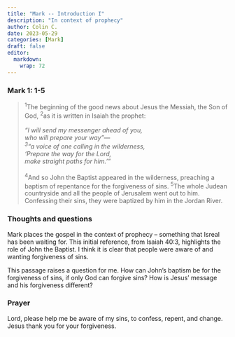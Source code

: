 ```yaml
---
title: "Mark -- Introduction I"
description: "In context of prophecy"
author: Colin C.
date: 2023-05-29
categories: [Mark]
draft: false
editor: 
  markdown: 
    wrap: 72
---
```




### Mark 1: 1-5

> ^1^The beginning of the good news about Jesus the Messiah, the Son of
> God, ^2^as it is written in Isaiah the prophet:\
> \
> *"I will send my messenger ahead of you,\
> who will prepare your way"---\
> ^3^"a voice of one calling in the wilderness,\
> 'Prepare the way for the Lord,\
> make straight paths for him.'"*\
> \
> ^4^And so John the Baptist appeared in the wilderness, preaching a
> baptism of repentance for the forgiveness of sins. ^5^The whole Judean
> countryside and all the people of Jerusalem went out to him.
> Confessing their sins, they were baptized by him in the Jordan River.


### Thoughts and questions

Mark places the gospel in the context of prophecy -- something that Isreal has been waiting for. This initial reference, from Isaiah 40:3, highlights the role of John the Baptist.  I think it is clear that people were aware of and wanting forgiveness of sins.

This passage raises a question for me.  How can John's baptism be for the forgiveness of sins, if only God can forgive sins?  How is Jesus' message and his forgiveness different? 


### Prayer

Lord, please help me be aware of my sins, to confess, repent, and change.  Jesus thank you for your forgiveness.